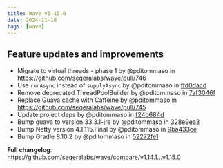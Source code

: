 ```yaml
---
title: Wave v1.15.0
date: 2024-11-18
tags: [wave]
---
```


## Feature updates and improvements

* Migrate to virtual threads - phase 1 by @pditommaso in https://github.com/seqeralabs/wave/pull/746
* Use `runAsync` instead of `supplyAsync` by @pditommaso in [ffd0dacd](https://github.com/seqeralabs/wave/commit/ffd0dacd14dc365cabb23a35a9cac4a0f06d37ae)
* Remove deprecated ThreadPoolBuilder by @pditommaso in [7af3046f](https://github.com/seqeralabs/wave/commit/7af3046fef4ce5880a8cf9454dab7bc5f4d0344b)
* Replace Guava cache with Caffeine by @pditommaso in https://github.com/seqeralabs/wave/pull/745
* Update project deps by @pditommaso in [f24b684d](https://github.com/seqeralabs/wave/commit/f24b684d6e1f41e86793e8b998144f99eedd9df5)
* Bump guava to version 33.3.1-jre by @pditommaso in [328e9ea3](https://github.com/seqeralabs/wave/commit/328e9ea36238af533c316c1868fb8ab7960bca3d)
* Bump Netty version 4.1.115.Final by @pditommaso in [9ba433ce](https://github.com/seqeralabs/wave/commit/9ba433ce6f9ab68b6c13f6719d9116840217a0fd)
* Bump Gradle 8.10.2 by @pditommaso in [52272fe1](https://github.com/seqeralabs/wave/commit/52272fe1169c3fc2ea87c895e7f61b3954e996c6)

**Full changelog**: https://github.com/seqeralabs/wave/compare/v1.14.1...v1.15.0
